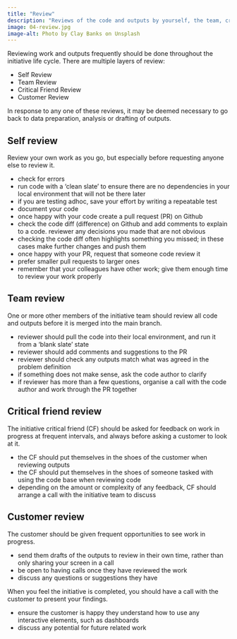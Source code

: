 ```yaml
---
title: "Review"
description: "Reviews of the code and outputs by yourself, the team, critical friend and customer before wrapping up the initiative."
image: 04-review.jpg
image-alt: Photo by Clay Banks on Unsplash
---
```


Reviewing work and outputs frequently should be done throughout the initiative life cycle. There are multiple layers of review:

- Self Review
- Team Review
- Critical Friend Review
- Customer Review

In response to any one of these reviews, it may be deemed necessary to go back to data preparation, analysis or drafting of outputs.

## Self review
Review your own work as you go, but especially before requesting anyone else to review it.

- check for errors
- run code with a 'clean slate' to ensure there are no dependencies in your local environment that will not be there later
- if you are testing adhoc, save your effort by writing a repeatable test
- document your code
- once happy with your code create a pull request (PR) on Github
- check the code diff (difference) on Github and add comments to explain to a code. reviewer any decisions you made that are not obvious
- checking the code diff often highlights something you missed; in these cases make further changes and push them
- once happy with your PR, request that someone code review it
- prefer smaller pull requests to larger ones
- remember that your colleagues have other work; give them enough time to review your work properly

## Team review
One or more other members of the initiative team should review all code and outputs before it is merged into the main branch.

- reviewer should pull the code into their local environment, and run it from a 'blank slate' state
- reviewer should add comments and suggestions to the PR
- reviewer should check any outputs match what was agreed in the problem definition
- if something does not make sense, ask the code author to clarify
- if reviewer has more than a few questions, organise a call with the code author and work through the PR together

## Critical friend review
The initiative critical friend (CF) should be asked for feedback on work in progress at frequent intervals, and always before asking a customer to look at it.

- the CF should put themselves in the shoes of the customer when reviewing outputs
- the CF should put themselves in the shoes of someone tasked with using the code base when reviewing code
- depending on the amount or complexity of any feedback, CF should arrange a call with the initiative team to discuss

## Customer review
The customer should be given frequent opportunities to see work in progress.

- send them drafts of the outputs to review in their own time, rather than only sharing your screen in a call
- be open to having calls once they have reviewed the work
- discuss any questions or suggestions they have

When you feel the initiative is completed, you should have a call with the customer to present your findings. 

- ensure the customer is happy they understand how to use any interactive elements, such as dashboards
- discuss any potential for future related work
